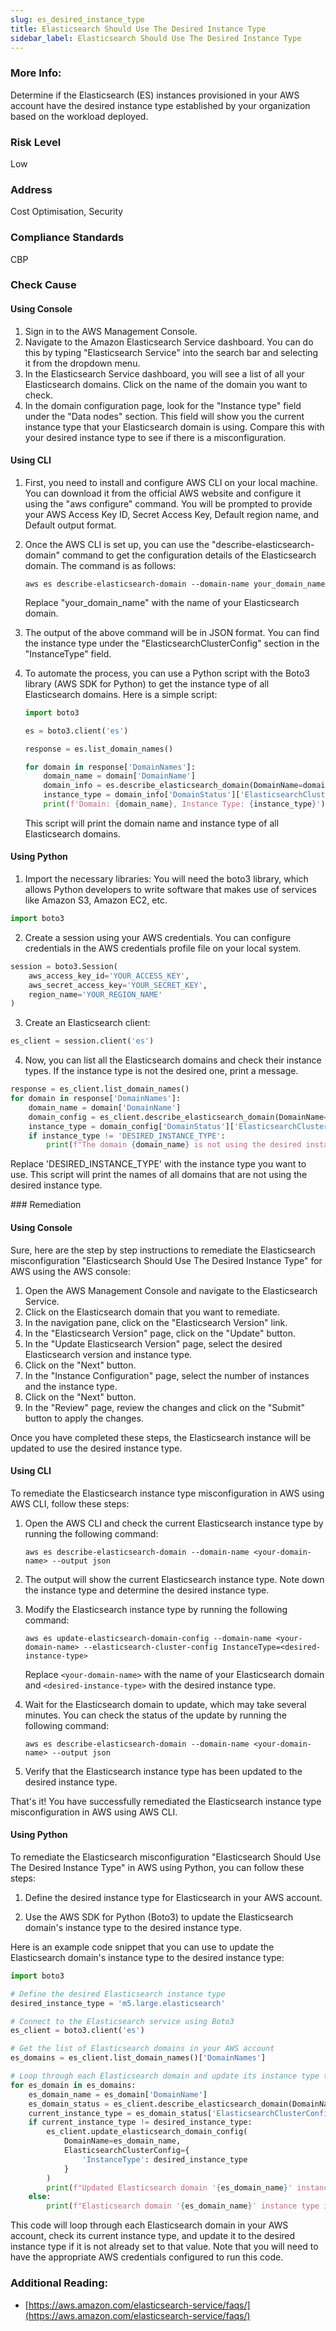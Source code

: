 ```yaml
---
slug: es_desired_instance_type
title: Elasticsearch Should Use The Desired Instance Type
sidebar_label: Elasticsearch Should Use The Desired Instance Type
---
```


### More Info:

Determine if the Elasticsearch (ES) instances provisioned in your AWS account have the desired instance type established by your organization based on the workload deployed.

### Risk Level

Low

### Address

Cost Optimisation, Security

### Compliance Standards

CBP



<Tabs><Tab title='Cause'>
### Check Cause

#### Using Console

1. Sign in to the AWS Management Console.
2. Navigate to the Amazon Elasticsearch Service dashboard. You can do this by typing "Elasticsearch Service" into the search bar and selecting it from the dropdown menu.
3. In the Elasticsearch Service dashboard, you will see a list of all your Elasticsearch domains. Click on the name of the domain you want to check.
4. In the domain configuration page, look for the "Instance type" field under the "Data nodes" section. This field will show you the current instance type that your Elasticsearch domain is using. Compare this with your desired instance type to see if there is a misconfiguration.

#### Using CLI

1. First, you need to install and configure AWS CLI on your local machine. You can download it from the official AWS website and configure it using the "aws configure" command. You will be prompted to provide your AWS Access Key ID, Secret Access Key, Default region name, and Default output format.

2. Once the AWS CLI is set up, you can use the "describe-elasticsearch-domain" command to get the configuration details of the Elasticsearch domain. The command is as follows:

   ```
   aws es describe-elasticsearch-domain --domain-name your_domain_name
   ```

   Replace "your_domain_name" with the name of your Elasticsearch domain.

3. The output of the above command will be in JSON format. You can find the instance type under the "ElasticsearchClusterConfig" section in the "InstanceType" field.

4. To automate the process, you can use a Python script with the Boto3 library (AWS SDK for Python) to get the instance type of all Elasticsearch domains. Here is a simple script:

   ```python
   import boto3

   es = boto3.client('es')

   response = es.list_domain_names()

   for domain in response['DomainNames']:
       domain_name = domain['DomainName']
       domain_info = es.describe_elasticsearch_domain(DomainName=domain_name)
       instance_type = domain_info['DomainStatus']['ElasticsearchClusterConfig']['InstanceType']
       print(f'Domain: {domain_name}, Instance Type: {instance_type}')
   ```

   This script will print the domain name and instance type of all Elasticsearch domains.

#### Using Python

1. Import the necessary libraries: You will need the boto3 library, which allows Python developers to write software that makes use of services like Amazon S3, Amazon EC2, etc.

```python
import boto3
```

2. Create a session using your AWS credentials. You can configure credentials in the AWS credentials profile file on your local system.

```python
session = boto3.Session(
    aws_access_key_id='YOUR_ACCESS_KEY',
    aws_secret_access_key='YOUR_SECRET_KEY',
    region_name='YOUR_REGION_NAME'
)
```

3. Create an Elasticsearch client:

```python
es_client = session.client('es')
```

4. Now, you can list all the Elasticsearch domains and check their instance types. If the instance type is not the desired one, print a message.

```python
response = es_client.list_domain_names()
for domain in response['DomainNames']:
    domain_name = domain['DomainName']
    domain_config = es_client.describe_elasticsearch_domain(DomainName=domain_name)
    instance_type = domain_config['DomainStatus']['ElasticsearchClusterConfig']['InstanceType']
    if instance_type != 'DESIRED_INSTANCE_TYPE':
        print(f"The domain {domain_name} is not using the desired instance type.")
```

Replace 'DESIRED_INSTANCE_TYPE' with the instance type you want to use. This script will print the names of all domains that are not using the desired instance type.

</Tab>


<Tab title='Remediation'>
### Remediation

#### Using Console

Sure, here are the step by step instructions to remediate the Elasticsearch misconfiguration "Elasticsearch Should Use The Desired Instance Type" for AWS using the AWS console:

1. Open the AWS Management Console and navigate to the Elasticsearch Service.
2. Click on the Elasticsearch domain that you want to remediate.
3. In the navigation pane, click on the "Elasticsearch Version" link.
4. In the "Elasticsearch Version" page, click on the "Update" button.
5. In the "Update Elasticsearch Version" page, select the desired Elasticsearch version and instance type.
6. Click on the "Next" button.
7. In the "Instance Configuration" page, select the number of instances and the instance type.
8. Click on the "Next" button.
9. In the "Review" page, review the changes and click on the "Submit" button to apply the changes.

Once you have completed these steps, the Elasticsearch instance will be updated to use the desired instance type.

#### Using CLI

To remediate the Elasticsearch instance type misconfiguration in AWS using AWS CLI, follow these steps:

1. Open the AWS CLI and check the current Elasticsearch instance type by running the following command:

   ```
   aws es describe-elasticsearch-domain --domain-name <your-domain-name> --output json
   ```

2. The output will show the current Elasticsearch instance type. Note down the instance type and determine the desired instance type.

3. Modify the Elasticsearch instance type by running the following command:

   ```
   aws es update-elasticsearch-domain-config --domain-name <your-domain-name> --elasticsearch-cluster-config InstanceType=<desired-instance-type>
   ```

   Replace `<your-domain-name>` with the name of your Elasticsearch domain and `<desired-instance-type>` with the desired instance type.

4. Wait for the Elasticsearch domain to update, which may take several minutes. You can check the status of the update by running the following command:

   ```
   aws es describe-elasticsearch-domain --domain-name <your-domain-name> --output json
   ```

5. Verify that the Elasticsearch instance type has been updated to the desired instance type.

That's it! You have successfully remediated the Elasticsearch instance type misconfiguration in AWS using AWS CLI.

#### Using Python

To remediate the Elasticsearch misconfiguration "Elasticsearch Should Use The Desired Instance Type" in AWS using Python, you can follow these steps:

1. Define the desired instance type for Elasticsearch in your AWS account.

2. Use the AWS SDK for Python (Boto3) to update the Elasticsearch domain's instance type to the desired instance type.

Here is an example code snippet that you can use to update the Elasticsearch domain's instance type to the desired instance type:

```python
import boto3

# Define the desired Elasticsearch instance type
desired_instance_type = 'm5.large.elasticsearch'

# Connect to the Elasticsearch service using Boto3
es_client = boto3.client('es')

# Get the list of Elasticsearch domains in your AWS account
es_domains = es_client.list_domain_names()['DomainNames']

# Loop through each Elasticsearch domain and update its instance type to the desired instance type
for es_domain in es_domains:
    es_domain_name = es_domain['DomainName']
    es_domain_status = es_client.describe_elasticsearch_domain(DomainName=es_domain_name)['DomainStatus']
    current_instance_type = es_domain_status['ElasticsearchClusterConfig']['InstanceType']
    if current_instance_type != desired_instance_type:
        es_client.update_elasticsearch_domain_config(
            DomainName=es_domain_name,
            ElasticsearchClusterConfig={
                'InstanceType': desired_instance_type
            }
        )
        print(f"Updated Elasticsearch domain '{es_domain_name}' instance type from '{current_instance_type}' to '{desired_instance_type}'.")
    else:
        print(f"Elasticsearch domain '{es_domain_name}' instance type is already set to '{desired_instance_type}'.")
```

This code will loop through each Elasticsearch domain in your AWS account, check its current instance type, and update it to the desired instance type if it is not already set to that value. Note that you will need to have the appropriate AWS credentials configured to run this code.

### Additional Reading:

- [https://aws.amazon.com/elasticsearch-service/faqs/](https://aws.amazon.com/elasticsearch-service/faqs/) 


</Tab>
</Tabs>